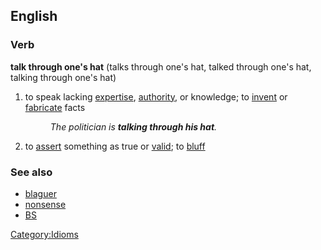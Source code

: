 ==English==
===Verb===
'''talk through one's hat''' (talks through one's hat, talked through one's hat, talking through one's hat) 
# to speak lacking [[expertise]], [[authority]], or knowledge; to [[invent]] or [[fabricate]] facts
#: ''The politician is '''talking through his hat'''.''
# to [[assert]] something as true or [[valid]]; to [[bluff]] 

===See also===
*[[blaguer]]
*[[nonsense]]
*[[BS]]

[[Category:Idioms]]